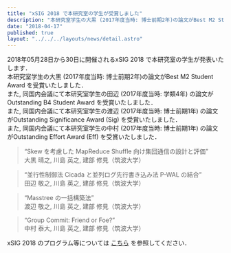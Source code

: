 ```yaml
---
title: "xSIG 2018 で本研究室の学生が受賞しました"
description: "本研究室学生の大黒 (2017年度当時: 博士前期2年)の論文がBest M2 Student Award を受賞いたしました．"
date: "2018-04-17"
published: true
layout: "../../../layouts/news/detail.astro"
---
```


2018年05月28日から30日に開催されるxSIG 2018 で本研究室の学生が発表いたします．  
本研究室学生の大黒 (2017年度当時: 博士前期2年)の論文がBest M2 Student Award を受賞いたしました．  
また, 同国内会議にて本研究室学生の田辺 (2017年度当時: 学類4年) の論文がOutstanding B4 Student Award を受賞いたしました．  
また, 同国内会議にて本研究室学生の渡辺 (2017年度当時: 博士前期1年) の論文がOutstanding Significance Award (Sig) を受賞いたしました．  
また, 同国内会議にて本研究室学生の中村 (2017年度当時: 博士前期1年) の論文がOutstanding Effort Award (Eff) を受賞いたしました．

> “Skew を考慮した MapReduce Shuffle 向け集団通信の設計と評価”  
> 大黒 晴之, 川島 英之, 建部 修見（筑波大学）

> “並行性制御法 Cicada と並列ログ先行書き込み法 P-WAL の結合”  
> 田辺 敬之, 川島 英之, 建部 修見（筑波大学）

> “Masstree の一括構築法”  
> 渡辺 敬之, 川島 英之, 建部 修見（筑波大学）

> “Group Commit: Friend or Foe?”  
> 中村 泰大, 川島 英之, 建部 修見（筑波大学）

xSIG 2018 のプログラム等については [こちら](http://xsig.hpcc.jp/2018/) を参照してください．
